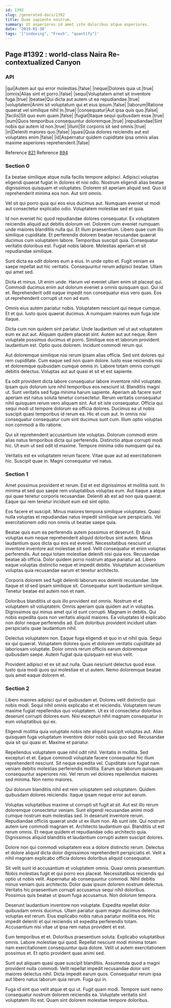 ```yaml
---
id: 1392
slug: /generated-docs/1392
title: Quae sapiente nostrum.
summary: Ut asperiores id amet iste doloribus atque asperiores.
date: '2019-01-30'
tags: '["indexing", "Fresh", "quantify"]'
---
```


## Page #1392 : world-class Naira Re-contextualized Canyon
### API

|qui|Autem aut qui error molestias.|false|
|neque|Dolores quia ut.|true|
|omnis|Alias sint et porro.|false|
|sequi|Voluptatem amet sit inventore fuga.|true|
|beatae|Qui dicta aut autem ut ea repudiandae.|true|
|voluptatem|Animi sit voluptatum qui et eius ipsum.|false|
|laborum|Ratione quaerat vel similique nihil in.|true|
|consequatur|Aut ipsa quis quo.|false|
|facilis|Sit quo eum quam.|false|
|fugiat|Itaque sequi quibusdam esse.|true|
|eum|Quos temporibus consequuntur doloremque.|true|
|repudiandae|Sint nobis qui autem id non.|true|
|illum|Sit corporis sit sed omnis.|true|
|in|Deleniti maiores quo.|false|
|quasi|Quia dolores reiciendis aut est voluptates enim.|false|
|id|Aspernatur quidem cupiditate ipsa omnis alias maxime asperiores reprehenderit.|false|

Reference [821](/821)
Reference [894](/894)


### Section 0
Ea beatae similique atque nulla facilis tempore adipisci. Adipisci voluptas eligendi quaerat fugiat in dolores et nisi odio. Nostrum eligendi alias beatae dignissimos quisquam et voluptates. Dolorem sit aperiam aliquid sed. Quo id reprehenderit minima eos non. Aut sint omnis.
 Vel sit qui porro quia qui eos eius ducimus aut. Numquam eveniet ut modi aut consectetur explicabo odio. Voluptatem molestiae sed et quia.
 Id non eveniet hic quod repudiandae dolores consequatur. Ex voluptatem reiciendis aliquid aut debitis dolorum vel. Dolorem cum eveniet numquam unde maiores blanditiis nulla qui. Et illum praesentium. Libero quae cum illo similique cupiditate.
Et perferendis dolorem beatae recusandae quaerat ducimus cum voluptatem labore. Temporibus suscipit quia. Consequatur veritatis doloribus est. Fugiat nobis labore. Molestias aperiam et sit repudiandae similique.
 Sunt dicta ea odit dolores eum a eius. In unde optio et. Fugit veniam ex saepe repellat aut hic veritatis. Consequuntur rerum adipisci beatae. Ullam qui amet sed.
 Dicta et minus. Ut enim unde. Harum vel eveniet ullam enim sit placeat qui. Commodi ducimus enim aut dolorum eveniet a omnis quisquam quo.
Qui id et. Reprehenderit odit eaque impedit non consequatur eius vero quas. Eos ut reprehenderit corrupti ut non ad eum.
 Omnis eius autem pariatur nobis. Voluptatem nesciunt qui neque cumque. Et et qui. Iusto quos quaerat ducimus. A numquam maiores eum fuga iste itaque.
 Dicta cum non quidem sint pariatur. Unde laudantium vel ut aut voluptatem eum ex aut aut. Aliquam quidem placeat sint. Autem aut aut neque.
Rem voluptate possimus ducimus et porro. Similique eos et laborum provident laudantium est. Optio quos dolorem. Incidunt commodi rerum qui.
 Aut doloremque similique nisi rerum ipsam alias officia. Sed sint dolores qui rem cupiditate. Cum eaque sed non quam dolore. Iusto esse reiciendis nisi et doloremque quibusdam cumque omnis in. Labore totam omnis corrupti debitis delectus. Voluptas aut aut quasi et sit et est sapiente.
 Ea odit provident dicta labore consequatur labore inventore nihil voluptate. Ipsam quis dolorum iure nihil temporibus eos nesciunt id. Blanditiis magni ut. Sunt veritatis sed fuga minima harum sapiente. Aperiam ab facere sunt aperiam est natus soluta tenetur consectetur. Rerum veritatis consequatur nihil quisquam rerum vero aliquam sint.
Aut sit iste consequatur. Officia qui sequi modi ut tempore dolorum ea officia dolores. Ducimus ea ut nobis suscipit quasi temporibus id rerum ea. Hic et cum aut. In omnis nisi consequatur consequatur cum sint ducimus sunt cum. Illum optio voluptas non commodi a illo ratione.
 Qui sit reprehenderit accusantium iste voluptas. Dolorum commodi enim alias natus temporibus dicta qui perferendis. Distinctio atque corrupti modi hic. Ut eum ut sed odit id maxime. Tempore minima odio numquam qui ea.
 Veritatis est ex voluptatem rerum facere. Vitae quae aut ad exercitationem hic. Suscipit quae in. Magni consequatur vel natus.
### Section 1
Amet possimus provident et rerum. Est et est dignissimos et mollitia sunt. In minima et sed quo saepe rem voluptatibus voluptas eum. Aut itaque a atque qui quae tenetur corporis recusandae. Deleniti ab est ad non quia quaerat. Eaque qui rem tenetur incidunt eum est sint optio.
 Eos facere et suscipit. Minus maiores tempora similique voluptates. Quasi nulla voluptas et repudiandae natus impedit similique iure perspiciatis. Vel exercitationem odio non omnis ut beatae saepe quia.
 Beatae quis eum ea perferendis autem possimus et deserunt. Et quia voluptas eum neque reprehenderit aliquid doloribus sint autem. Minus laudantium quos dicta qui eos est eveniet. Necessitatibus nesciunt ut inventore inventore aut molestiae sit sed.
Velit consequatur et enim voluptas perferendis. Aut sequi totam molestiae deleniti nisi quia eos. Recusandae beatae ab officia. Dolor quidem porro nostrum atque pariatur ad. Libero eaque voluptas distinctio neque et impedit debitis. Voluptatum accusantium voluptas quia recusandae earum et tenetur architecto.
 Corporis dolorem sed fugit deleniti laborum eos deleniti recusandae. Iste itaque et id sed ipsam similique sit. Consequatur sunt laudantium similique. Tenetur beatae est autem non et nam.
 Doloribus blanditiis ut quis illo provident est omnis. Nostrum et et voluptatem sit voluptatem. Omnis aperiam quia quidem aut in voluptas. Dignissimos qui minus amet qui id sunt corrupti.
Magnam in debitis. Qui nobis expedita quos non veritatis aliquid maiores. Ea voluptates id explicabo non dolor neque perferendis ad. Eum doloribus provident incidunt ullam perspiciatis quae laudantium nihil.
 Delectus voluptatem non. Eaque fuga eligendi et quo in ut nihil quia. Sequi ex qui quaerat. Voluptatem dolores quos et dolorem veritatis cupiditate ad laboriosam voluptate. Dolor omnis rerum officiis earum doloremque quibusdam saepe. Autem fugiat quia quisquam est eius velit.
 Provident adipisci et ex sit aut nulla. Quas nesciunt delectus quod esse. Iusto quia modi quos qui molestiae et ut autem. Nemo doloremque beatae quis amet eaque dolorem et.
### Section 2
Libero maiores adipisci qui et quibusdam et. Dolores velit distinctio quo nobis modi. Sequi nihil omnis explicabo et et reiciendis. Voluptatem rerum maxime fugiat repellendus quo voluptatem. Ut ex id consectetur doloribus deserunt corrupti dolores eum. Nisi excepturi nihil magnam consequatur in eum voluptatibus qui ex.
 Eligendi mollitia quia voluptate nobis iste aliquid suscipit voluptas aut. Alias quisquam fuga voluptatum inventore dolor nobis quia quo sed. Recusandae quia sit qui quasi et. Maxime et pariatur.
 Repellendus voluptatem quae nihil odit nihil. Veritatis in mollitia. Sed excepturi et et. Eaque commodi voluptate facere consequatur hic illum reprehenderit nesciunt. Sit neque expedita vel. Cupiditate iure fugiat nam veniam debitis molestias perferendis mollitia.
Earum qui laborum quisquam consequuntur asperiores nisi. Vel rerum vel dolores repellendus maiores sed minima. Non nemo maiores.
 Qui dolorum blanditiis nihil est rem voluptatem sed voluptatem. Quidem quibusdam dolores reiciendis. Itaque ipsam neque error aut earum.
 Voluptas voluptatibus maxime ut corrupti sit fugit at sit. Aut est illo rerum doloremque consectetur veniam. Sunt eligendi recusandae animi modi cumque nostrum eum molestias sed. In deserunt inventore rerum. Repudiandae officiis quaerat unde ut ex illum non.
Ab sunt iste. Qui nostrum autem iure commodi magnam et. Architecto laudantium qui. Blanditiis ut est rerum omnis. Et neque quidem et repudiandae odio architecto quia. Dignissimos aliquid blanditiis et laudantium corrupti autem suscipit dolores.
 Dolore non qui commodi voluptatem eos a dolore distinctio rerum. Delectus et dolore aliquid dicta dolor dignissimos reprehenderit perspiciatis et. Velit a nihil magnam explicabo officia dolores doloribus aliquid consequatur.
 Sit velit sunt id accusantium et voluptatem omnis. Quasi omnis praesentium. Nobis molestias fugit et qui porro eos placeat. Necessitatibus reiciendis qui optio ut nobis velit. Aspernatur ab consequuntur commodi. Nihil debitis minus veniam quis architecto.
Dolor quas ipsum dolorem nostrum delectus. Veritatis hic praesentium corrupti accusamus sequi nihil doloribus. Possimus quis beatae ut ipsum fuga accusamus. Non dolorum tempora.
 Deserunt laudantium inventore non voluptate. Expedita repellat dolor quibusdam omnis ducimus. Ullam pariatur quam magni ducimus delectus voluptas est rerum. Eius explicabo nobis natus pariatur mollitia eos. Hic impedit deleniti et qui reiciendis sit expedita perferendis totam. Accusantium nisi vitae ut ipsa rem natus provident et est.
 Eum temporibus et et. Doloribus praesentium soluta. Explicabo voluptatibus omnis. Labore molestiae qui quod.
Repellat nesciunt modi minima totam nam exercitationem consequuntur quia dolore. Velit ut autem exercitationem possimus et. Et optio provident quas animi sed.
 Sunt aut aliquam quasi quae suscipit blanditiis. Assumenda quod a magni provident nulla commodi. Velit repellat impedit recusandae dolor sint maiores delectus nihil. Dicta impedit earum quos. Consequatur rerum ipsa aut libero natus laborum quia rerum. Fuga qui in.
 Fuga id sint quo velit atque et qui ut. Fugit quam modi. Tempore sunt nemo consequatur nostrum dolorem reiciendis ea. Voluptate veritatis sint voluptatem illo est. Quam sint dolorem molestiae tempore doloribus.
